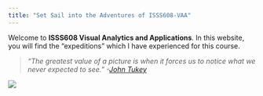 ```yaml
---
title: "Set Sail into the Adventures of ISSS608-VAA"
---
```


Welcome to **ISSS608 Visual Analytics and Applications**. In this website, you will find the "expeditions" which I have experienced for this course.

> *“The greatest value of a picture is when it forces us to notice what we never expected to see.” -[John Tukey](http://www-history.mcs.st-and.ac.uk/Biographies/Tukey.html)*

![](images/picture1.jpeg){fig-align="center"}
